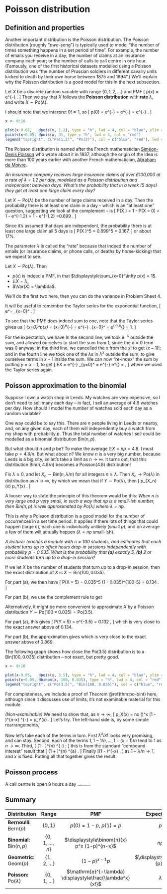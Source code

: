 # Poisson distribution {#L12-poisson}

## Definition and properties  {#poisson}

<!--
:::: {.videowrap}
::: {.videowrapper}
<iframe src="https://www.youtube.com/embed/xbWQalpr5h0"></iframe>
:::
::::
-->

Another important distribution is the Poisson distribution. The Poisson distribution (roughly "*pwa*-song") is typically used to model "the number of times something happens in a set period of time". For example, the number of emails you receive in a day; the number of claims at an insurance company each year; or the number of calls to call centre in one hour. (Famously, one of the first historical datasets modelled using a Poisson distribution was "the number of Prussian soldiers in different cavalry units kicked to death by their own horse between 1875 and 1894".) We'll explain why the Poisson distribution is a good model for this in the next subsection.

::: {.definition}
Let $X$ be a discrete random variable with range $\{0,1,2,\dots\}$ and PMF
\[ p(x) = \mathrm e^{-\lambda}  \frac{\lambda^x}{x!} . \]
Then we say that $X$ follows the **Poisson distribution** with **rate** $\lambda$, and write $X \sim \text{Po}(\lambda)$.
:::

I should note that we interpret $0! = 1$, so
\[ p(0) = \mathrm e^{-\lambda}  \frac{\lambda^0}{0!} = \mathrm e^{-\lambda}  \frac{1}{1} = \mathrm e^{-\lambda} . \]

```r
x <- 0:10

plot(x-0.05,   dpois(x, 1.2), type = "h", lwd = 4, col = "blue", ylim = c(0, 0.4), xlab = "x", ylab = "probability mass function p(x)")
points(x+0.05, dpois(x, 3), type = "h", lwd = 4, col = "red")
legend("topright", c("Po(1.2)", "Po(3)"), col = c("blue", "red"), lwd = 4)
```

The Poisson distribution is named after the French mathematician [Siméon-Denis Poisson](https://mathshistory.st-andrews.ac.uk/Biographies/Poisson/) who wrote about it in 1837, although the origin of the idea is more than 100 years earlier with another French mathematician, [Abraham de Moivre](https://mathshistory.st-andrews.ac.uk/Biographies/De_Moivre/).

::: {.example}
*An insurance company receives large insurance claims of over £100,000 at a rate of $\lambda = 1.2$ per day, modelled as a Poisson distribution and independent between days. What's the probability that in a week (5 days) they get at least one large claim every day?*

Let $X \sim \text{Po}(\lambda)$ be the number of large claims received in a day. Then the probability there is at least one claim in a day -- which is an "at least one" question, suggesting we look at the complement -- is
\[ \mathbb P(X \geq 1) = 1 - \mathbb P(X = 0) = 1 - \mathrm e^{-1.2} \frac{1.2^0}{0!} = 1 - \mathrm e^{-1.2} =0.699 .    \]

Since it's assumed that days are independent, the probability there is at least one large claim all 5 days is
\[  \mathbb P(X \geq 1)^5 = 0.699^5 = 0.167, \]
or about 17%.
:::

The parameter $\lambda$ is called the "rate" because that indeed the number of emails (or insurance claims, or phone calls, or deaths by horse-kicking) that we expect to see.

::: {.theorem}
Let $X \sim \text{Po}(\lambda)$. Then

* $p(x)$ is indeed a PMF, in that $\displaystyle\sum_{x=0}^\infty p(x) = 1$.
* $\mathbb EX = \lambda$,
* $\Var(X) = \lambda$.
:::

::: {.proof}
We'll do the first two here, then you can do the variance in Problem Sheet 4. 

It will be useful to remember the Taylor series for the exponential function,
\[ \mathrm e^\lambda = \sum_{x=0}^\infty \frac{\lambda^k}{x!} . \]

To see that the PMF does indeed sum to one, note that the Taylor series gives us
\[ \sum_{x=0}^\infty p(x) = \sum_{x=0}^\infty \mathrm e^{-\lambda} \frac{\lambda^x}{x!}
= \mathrm e^{-\lambda} \sum_{x=0}^\infty  \frac{\lambda^x}{x!} = \mathrm e^{-\lambda}\,\mathrm e^{\lambda} = 1. \]

For the expectation, we have
\begin{align*}
\mathbb EX &= \sum_{x=0}^\infty x\,\mathrm e^{-\lambda}  \frac{\lambda^x}{x!} \\
  &= \mathrm e^{-\lambda} \sum_{x=1}^\infty x\,\frac{\lambda^x}{x!} \\
  &= \mathrm e^{-\lambda} \sum_{x=1}^\infty \frac{\lambda^x}{(x-1)!} \\
  &= \lambda \mathrm e^{-\lambda} \sum_{x=1}^\infty \frac{\lambda^{x-1}}{(x-1)!}
\end{align*}
In the second line, we took $\mathrm e^{-\lambda}$ outside the sum, and allowed ourselves to start the sum from 1, since the $x = 0$ term was 0 anyway; in the third line, we cancelled the $x$ from the $x!$ to get $(x-1)!$; and in the fourth line we took one of the $\lambda$s in $\lambda^x$ outside the sum, to give ourselves terms in $x - 1$ inside the sum. We can now "re-index" the sum by putting $y = x - 1$, to get
\[ \mathbb EX = \lambda \mathrm e^{-\lambda} \sum_{y=0}^\infty \frac{\lambda^{y}}{y!}
= \lambda \mathrm e^{-\lambda} \mathrm e^{\lambda} = \lambda , \]
where we used the Taylor series again.
:::

## Poisson approximation to the binomial  {#poisson-approx}

<!--
:::: {.videowrap}
::: {.videowrapper}
<iframe src="https://www.youtube.com/embed/5Ma4YIF_r7w"></iframe>
:::
::::
-->

Suppose I own a watch shop in Leeds. My watches are very expensive, so I don't need to sell many each day -- in fact, I sell an average of 4.8 watches per day. How should I model the number of watches sold each day as a random variable?

One way could be to say this. There are $n$ people living in Leeds or nearby, and, on any given day, each of them will independently buy a watch from my shop with probability $p$. Thus the total number of watches I sell could be modelled as a binomial distribution $\text{Bin}(n, p)$.

But what should $n$ and $p$ be? To make the average $\mathbb EX = np = 4.8$, I must take $p = 4.8/n$. But what about $n$? We know $n$ is a very big number, because Leeds is a big city, so let's take a limit as $n \to \infty$. It turns out, that this distribution $\text{Bin}(n, 4.8/n)$ becomes a Poisson(4.8) distribution!

:::  {.theorem #po-bint}
Fix $\lambda \geq 0$, and let $X_n \sim \text{Bin}(n, \lambda/n)$ for all integers $n \geq \lambda$. Then $X_n \to \text{Po}(\lambda)$ in distribution as $n \to \infty$, by which we mean that if $Y \sim \text{Po}(\lambda)$, then
\[ p_{X_n}(x) \to p_Y(x) \qquad \text{for all $x \in \{0, 1, \dots \}$}. \]
:::

A looser way to state the principle of this theorem would be this: *When $n$ is very large and $p$ very small, in such a way that $np$ is a small-ish number, then $\text{Bin}(n,p)$ is well approximated by $\text{Po}(\lambda)$ where $\lambda = np$.*

This is why a Poisson distribution is a good model for the number of occurrences in a set time period. It applies if there lots of things that could happen (large $n$), each one is individually unlikely (small $p$), and on average a few of them will actually happen ($\lambda = np$ small-ish).

::: {.example}
*A lecturer teaches a module with $n = 100$ students, and estimates that each student turns up to office hours drop-in sessions independently with probability $p = 0.035$. What is the probability that **(a)** exactly 5, **(b)** 2 or more students turn up to a drop-in session?*

If we let $X$ be the  number of students that turn up to a drop-in session, then the exact distribution of $X$ is $X \sim \text{Bin}(100, 0.035)$.

For part (a), we then have
\[ \mathbb P(X = 5) = \binom{100}{5} 0.035^5 (1 - 0.035)^{100-5} = 0.134 .  \]

For part (b), we use the complement rule to get
\begin{align*}
\mathbb P(X \geq 2)
&= 1 - \mathbb P(X = 0) - \mathbb P(X = 1) \\
&= 1 - \binom{100}{0} 0.035^0 (1 - 0.035)^{100-0} + \binom{100}{1} 0.035^1 (1 - 0.035)^{100 - 1} \\
&= 1 - (1 - 0.035)^{100} + 100 \times 0.035 (1 - 0.035)^{99} \\
&= 1 - 0.028 - 0.103 \\
&= 0.869
\end{align*}

Alternatively, it might be more convenient to approximate $X$ by a Poisson distribution $Y \sim \text{Po}(100 \times 0.035) = \text{Po}(3.5)$.

For part (a), this gives
\[ \mathbb P(Y = 5) = \mathrm e^{-3.5} \frac{3.5^5}{5!} = 0.132 ,  \]
which is very close to the exact answer above of $0.134$.

For part (b), the approximation gives
\begin{align*}
\mathbb P(Y \geq 2)
&= 1 - \mathbb P(Y = 0) - \mathbb P(Y = 1) \\
&= 1 - \mathrm e^{-3.5} \frac{3.5^0}{0!} - \mathrm e^{-3.5} \frac{3.5^1}{1!} \\
&= 1 - \mathrm e^{-3.5} - 3.5 \mathrm e^{-3.5} \\
&= 1 - 0.030 - 0.106 \\
&= 0.864
\end{align*}
which is very close to the exact answer above of $0.869$.

The following graph shows how close the $\text{Po}(3.5)$ distribution is to a $\text{Bin}(100, 0.035)$ distribution -- not exact, but pretty good.

```r
x <- 0:10

plot(x-0.05,   dpois(x, 3.5), type = "h", lwd = 4, col = "blue", ylim = c(0, 0.25), xlab = "x", ylab = "probability mass function p(x)")
points(x+0.05, dbinom(x, 100, 0.035), type = "h", lwd = 4, col = "red")
legend("topright", c("Po(3.5)", "Bin(100, 0.035)"), col = c("blue", "red"), lwd = 4)
```
:::



For completeness, we include a proof of Theorem \@ref(thm:po-bint) here, although since it discusses use of limits, it's not examinable material for this module.

::: {.proof}
*(Non-examinable)*
We need to show that, as $n \to \infty$, 
\[ p_X(x) = \binom nx \left(\frac{\lambda}{n}\right)^x \left(1 - \frac{\lambda}{n}\right)^{n-x}
\to \mathrm{e}^{-\lambda} \frac{\lambda^x}{x!} = p_Y(x) . \]
Let's try. The left-hand side is, by some simple rearrangements,
\begin{align*}
\binom nx &\left(\frac{\lambda}{n}\right)^x \left(1 - \frac{\lambda}{n}\right)^{n-x} \\
  &= \frac{n(n-1)\cdots(n-x+1)}{x!} \frac{\lambda^x}{n^x} \left(1 - \frac{\lambda}{n}\right)^{n}\left(1 - \frac{\lambda}{n}\right)^{-x} \\
  &= \frac{\lambda^x}{x!} \frac{n(n-1)\cdots(n-x+1)}{n^x} \left(1 - \frac{\lambda}{n}\right)^{n}\left(1 - \frac{\lambda}{n}\right)^{-x} \\
  &= \frac{\lambda^x}{x!} \frac{n}{n} \frac{n-1}{n} \cdots \frac{n-x+1}{n} \left(1 - \frac{\lambda}{n}\right)^{n}\left(1 - \frac{\lambda}{n}\right)^{-x} \\
  &= \frac{\lambda^x}{x!} 1 \left(1 - \frac{1}{n}\right) \cdots \left(1 - \frac{x-1}{n}\right)  \left(1 - \frac{\lambda}{n}\right)^{n}\left(1 - \frac{\lambda}{n}\right)^{-x} .
\end{align*}

Now let's take each of the terms in turn. First $\lambda^x / x!$ looks very promising, and can stay. Second, each of the terms $1, 1 - 1/n, \dots, 1 - (x-1)/n$ tend to 1 as $n \to \infty$. Third, 
\[ \left(1 - \frac{\lambda}{n}\right)^{n} \to \mathrm{e}^{-\lambda} ; \]
this is from the standard "compound interest" result that
\[ \left(1 + \frac{a}{n}\right)^{n} \to \mathrm{e}^{a} \qquad \text{as $n \to \infty$}. \]
Finally
\[\left(1 - \frac{\lambda}{n}\right)^{-x} \to 1 , \]
as $1 - \lambda/n \to 1$, and $x$ is fixed. Putting all that together gives the result.
:::

## Poisson process  {#poisson-process}

A call centre is open 9 hours a day ..........


## Summary  {#summary-06 .unnumbered}

| Distribution | Range | PMF | Expectation | Variance |
|:----|:-:|:-:|:-:|:-:|
| **Bernoulli:** $\text{Bern}(p)$ | $\{0,1\}$ | $p(0) = 1- p$, $p(1) = p$ | $p$ | $p(1-p)$ |
| **Binomial:** $\text{Bin}(n,p)$ | $\{0,1,\dots,n\}$ | $\displaystyle\binom{n}{x} p^x (1-p)^{n-x}$ | $np$ | $np(1-p)$ |
| **Geometric:** $\text{Geom}(p)$ | $\{1,2,\dots\}$ | $(1-p)^{x-1}p$ | $\displaystyle\frac{1}{p}$ | $\displaystyle\frac{1-p}{p^2}$ |
| **Poisson:** $\text{Po}(\lambda)$ | $\{0,1,\dots\}$ | $\mathrm{e}^{-\lambda} \displaystyle\frac{\lambda^x}{x!}$ | $\lambda$ | $\lambda$ |